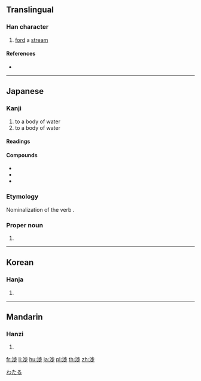 {{character info/new}}
{{also|涉}}
==Translingual==

===Han character===
{{Han char|rn=85|rad=水|as=08|sn=11|four=|canj=EYLH,XEYLH|ids=⿰氵歩}}

# [[ford]] a [[stream]]

====References====
* {{Han ref|kx=0633.371|dkj=17749|hdz=80023.200|uh=6E09|ud=28169}}

----

==Japanese==

===Kanji===
{{ja-kanji|grade=c|rs=水08}}

# to {{l|en|ford}} a body of water
# to {{l|en|cross}} a body of water

====Readings====
{{ja-readings
|goon=[[じょう]] (jō) {{non-joyo-reading}}, {{qualifier|historical}} [[ぜふ]] (zefu), [[ちょう]] (chō) {{non-joyo-reading}}, {{qualifier|historical}} [[てふ]] (tefu)
|kanon=[[しょう]] (shō), {{qualifier|historical}} [[せふ]] (sefu), [[ちょう]] (chō) {{non-joyo-reading}}, {{qualifier|historical}} [[てふ]] (tefu)
|kun=[[わたる]] ([[渉る]], wataru)
|nanori=[[えん]] (en)
}}

====Compounds====
{{der-top|Compounds}}
* {{ja-r|干渉|かんしょう}}
* {{ja-r|交渉|こうしょう}}
* {{ja-r|渉外|しょうがい}}
{{der-bottom}}

===Etymology===
Nominalization of the verb {{m|ja|渉る|tr=wataru||to ford or otherwise cross a body of water}}.

===Proper noun===
{{ja-pos|proper|わたる}}

# {{given name|male|lang=ja|sort=わたる}}

[[Category:Japanese male given names|わたる]]

----

==Korean==

===Hanja===
{{ko-hanja|hangeul=[[섭]]|eumhun=|rv=seop|mr=sŏp|y=sep}}

# {{defn|lang=ko|sort=水08}}

----

==Mandarin==

===Hanzi===
{{cmn-hanzi|pin=[[shè]] ([[she4]])|wg=she<sup>4</sup>}}

# {{defn|lang=cmn|sort=水08}}

[[fr:渉]]
[[li:渉]]
[[hu:渉]]
[[ja:渉]]
[[pl:渉]]
[[th:渉]]
[[zh:渉]]